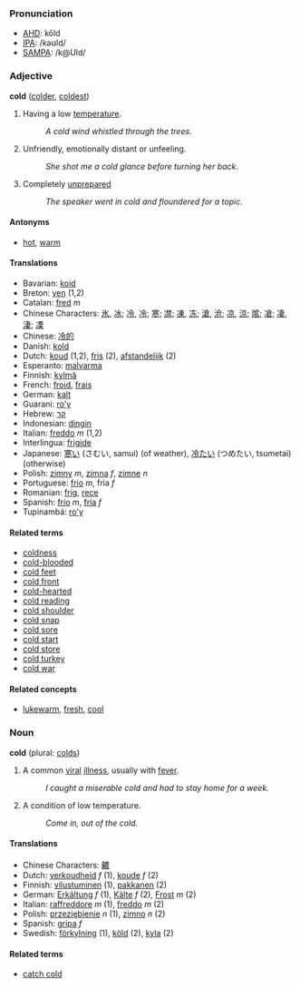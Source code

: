 ===Pronunciation===
*[[w:AHD|AHD]]: kōld
*[[w:IPA|IPA]]: /kəʊld/
*[[w:SAMPA|SAMPA]]: /k@Uld/

===Adjective===
'''cold''' ([[colder]], [[coldest]])

#Having a low [[temperature]].
#:''A cold wind whistled through the trees.''
#Unfriendly, emotionally distant or unfeeling.
#:''She shot me a cold glance before turning her back.''
#Completely [[prepare|unprepared]]
#:''The speaker went in cold and floundered for a topic.''

====Antonyms====
*[[hot]], [[warm]]

====Translations====
*Bavarian: [[koid]]
*Breton: [[yen]] (1,2)
*Catalan: [[fred]] ''m''
*Chinese Characters: [[氷]], [[冰]]; [[冷]], [[冷]]; [[寒]]; [[凚]]; [[凍]], [[冻]]; [[滄]], [[沧]]; [[凉]], [[涼]]; [[隂]]; [[凔]]; [[凄]], [[淒]]; [[凓]]
*Chinese: [[冷的]]
*Danish: [[kold]]
*Dutch: [[koud]] (1,2), [[fris]] (2), [[afstandelijk]] (2)
*Esperanto: [[malvarma]]
*Finnish: [[kylmä]]
*French: [[froid]], [[frais]]
*German: [[kalt]]
*Guarani: [[ro'y]]
*Hebrew: [[קר]]
*Indonesian: [[dingin]]
*Italian: [[freddo]] ''m'' (1,2)
*Interlingua: [[frigide]]
*Japanese: [[寒い]] (さむい, samui) (of weather), [[冷たい]] (つめたい, tsumetai) (otherwise)
*Polish: [[zimny]] ''m'', [[zimna]] ''f'', [[zimne]] ''n''
*Portuguese: [[frio]] ''m'', fria ''f''
*Romanian: [[frig]], [[rece]]
*Spanish: [[frío]] ''m'', [[fría]] ''f''
*Tupinambá: [[ro'y]]

====Related terms====
*[[coldness]]
*[[cold-blooded]]
*[[cold feet]]
*[[cold front]]
*[[cold-hearted]]
*[[cold reading]]
*[[cold shoulder]]
*[[cold snap]]
*[[cold sore]]
*[[cold start]]
*[[cold store]]
*[[cold turkey]]
*[[cold war]]

====Related concepts====
*[[lukewarm]], [[fresh]], [[cool]]

===Noun===
'''cold''' (plural: [[colds]])

#A common [[viral]] [[illness]], usually with [[fever]].
#:''I caught a miserable cold and had to stay home for a week.''
#A condition of low temperature. 
#:''Come in, out of the cold.''

====Translations====
*Chinese Characters: [[齈]]
*Dutch: [[verkoudheid]] ''f'' (1), [[koude]] ''f'' (2)
*Finnish: [[vilustuminen]] (1), [[pakkanen]] (2)
*German: [[Erkältung]] ''f'' (1), [[Kälte]] ''f'' (2), [[Frost]] ''m'' (2)
*Italian: [[raffreddore]] ''m'' (1), [[freddo]] ''m'' (2)
*Polish: [[przeziębienie]] ''n'' (1), [[zimno]] ''n'' (2)
*Spanish: [[gripa]] ''f''
*Swedish: [[förkylning]] (1), [[köld]] (2), [[kyla]] (2)

====Related terms====
*[[catch cold]]